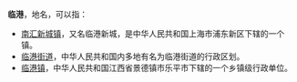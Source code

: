 '''临港'''，地名，可以指：

* [[南汇新城镇|南汇新城镇]]，又名临港新城，是中华人民共和国上海市浦东新区下辖的一个镇。
* [[临港街道|临港街道]]，中华人民共和国内多地有名为临港街道的行政区划。
* [[临港镇|临港镇]]，中华人民共和国江西省景德镇市乐平市下辖的一个乡镇级行政单位。

{{disambig|临|Cat=二字地名消歧义}}